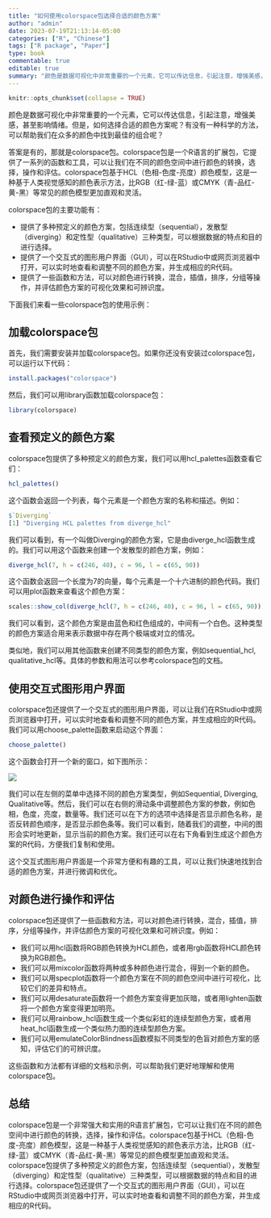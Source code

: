 ```yaml
---
title: "如何使用colorspace包选择合适的颜色方案"
author: "admin"
date: 2023-07-19T21:13:14-05:00
categories: ["R", "Chinese"]
tags: ["R package", "Paper"]
type: book
commentable: true
editable: true
summary: "颜色是数据可视化中非常重要的一个元素，它可以传达信息，引起注意，增强美感，甚至影响情绪。但是，如何选择合适的颜色方案呢？有没有一种科学的方法，可以帮助我们在众多的颜色中找到最佳的组合呢?"
---
```


```r
knitr::opts_chunk$set(collapse = TRUE)
```

颜色是数据可视化中非常重要的一个元素，它可以传达信息，引起注意，增强美感，甚至影响情绪。但是，如何选择合适的颜色方案呢？有没有一种科学的方法，可以帮助我们在众多的颜色中找到最佳的组合呢？

答案是有的，那就是colorspace包。colorspace包是一个R语言的扩展包，它提供了一系列的函数和工具，可以让我们在不同的颜色空间中进行颜色的转换，选择，操作和评估。colorspace包基于HCL（色相-色度-亮度）颜色模型，这是一种基于人类视觉感知的颜色表示方法，比RGB（红-绿-蓝）或CMYK（青-品红-黄-黑）等常见的颜色模型更加直观和灵活。

colorspace包的主要功能有：

- 提供了多种预定义的颜色方案，包括连续型（sequential），发散型（diverging）和定性型（qualitative）三种类型，可以根据数据的特点和目的进行选择。
- 提供了一个交互式的图形用户界面（GUI），可以在RStudio中或网页浏览器中打开，可以实时地查看和调整不同的颜色方案，并生成相应的R代码。
- 提供了一些函数和方法，可以对颜色进行转换，混合，插值，排序，分组等操作，并评估颜色方案的可视化效果和可辨识度。

下面我们来看一些colorspace包的使用示例：

## 加载colorspace包

首先，我们需要安装并加载colorspace包。如果你还没有安装过colorspace包，可以运行以下代码：

```r
install.packages("colorspace")
```

然后，我们可以用library函数加载colorspace包：

```r
library(colorspace)
```

## 查看预定义的颜色方案

colorspace包提供了多种预定义的颜色方案，我们可以用hcl_palettes函数查看它们：

```r
hcl_palettes()
```

这个函数会返回一个列表，每个元素是一个颜色方案的名称和描述。例如：

```r
$`Diverging`
[1] "Diverging HCL palettes from diverge_hcl"
```

我们可以看到，有一个叫做Diverging的颜色方案，它是由diverge_hcl函数生成的。我们可以用这个函数来创建一个发散型的颜色方案，例如：

```r
diverge_hcl(7, h = c(246, 40), c = 96, l = c(65, 90))
```

这个函数会返回一个长度为7的向量，每个元素是一个十六进制的颜色代码。我们可以用plot函数来查看这个颜色方案：

```r
scales::show_col(diverge_hcl(7, h = c(246, 40), c = 96, l = c(65, 90)))
```



我们可以看到，这个颜色方案是由蓝色和红色组成的，中间有一个白色。这种类型的颜色方案适合用来表示数据中存在两个极端或对立的情况。

类似地，我们可以用其他函数来创建不同类型的颜色方案，例如sequential_hcl, qualitative_hcl等。具体的参数和用法可以参考colorspace包的文档。

## 使用交互式图形用户界面

colorspace包还提供了一个交互式的图形用户界面，可以让我们在RStudio中或网页浏览器中打开，可以实时地查看和调整不同的颜色方案，并生成相应的R代码。我们可以用choose_palette函数来启动这个界面：

```r
choose_palette()
```

这个函数会打开一个新的窗口，如下图所示：

![](https://files.mdnice.com/user/20138/c1c392cf-7d00-4b31-a47d-e1b4085e8f1a.png)

我们可以在左侧的菜单中选择不同的颜色方案类型，例如Sequential, Diverging, Qualitative等。然后，我们可以在右侧的滑动条中调整颜色方案的参数，例如色相，色度，亮度，数量等。我们还可以在下方的选项中选择是否显示颜色名称，是否反转颜色顺序，是否显示颜色条等。我们可以看到，随着我们的调整，中间的图形会实时地更新，显示当前的颜色方案。我们还可以在右下角看到生成这个颜色方案的R代码，方便我们复制和使用。

这个交互式图形用户界面是一个非常方便和有趣的工具，可以让我们快速地找到合适的颜色方案，并进行微调和优化。

## 对颜色进行操作和评估

colorspace包还提供了一些函数和方法，可以对颜色进行转换，混合，插值，排序，分组等操作，并评估颜色方案的可视化效果和可辨识度。例如：

- 我们可以用hcl函数将RGB颜色转换为HCL颜色，或者用rgb函数将HCL颜色转换为RGB颜色。
- 我们可以用mixcolor函数将两种或多种颜色进行混合，得到一个新的颜色。
- 我们可以用specplot函数将一个颜色方案在不同的颜色空间中进行可视化，比较它们的差异和特点。
- 我们可以用desaturate函数将一个颜色方案变得更加灰暗，或者用lighten函数将一个颜色方案变得更加明亮。
- 我们可以用rainbow_hcl函数生成一个类似彩虹的连续型颜色方案，或者用heat_hcl函数生成一个类似热力图的连续型颜色方案。
- 我们可以用emulateColorBlindness函数模拟不同类型的色盲对颜色方案的感知，评估它们的可辨识度。

这些函数和方法都有详细的文档和示例，可以帮助我们更好地理解和使用colorspace包。

## 总结

colorspace包是一个非常强大和实用的R语言扩展包，它可以让我们在不同的颜色空间中进行颜色的转换，选择，操作和评估。colorspace包基于HCL（色相-色度-亮度）颜色模型，这是一种基于人类视觉感知的颜色表示方法，比RGB（红-绿-蓝）或CMYK（青-品红-黄-黑）等常见的颜色模型更加直观和灵活。colorspace包提供了多种预定义的颜色方案，包括连续型（sequential），发散型（diverging）和定性型（qualitative）三种类型，可以根据数据的特点和目的进行选择。colorspace包还提供了一个交互式的图形用户界面（GUI），可以在RStudio中或网页浏览器中打开，可以实时地查看和调整不同的颜色方案，并生成相应的R代码。

